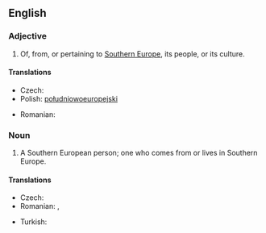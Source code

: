 ==English==

===Adjective===
{{en-adj|head=[[southern|Southern]] [[European]]|-}}

# Of, from, or pertaining to [[Southern Europe]], its people, or its culture.

====Translations====
{{trans-top|Southern European}}
* Czech: {{t-|cs|jihoevropský}}
* Polish: [[południowoeuropejski]] {{m}}
{{trans-mid}}
* Romanian: {{t|ro|sud-european}}
{{trans-bottom}}

===Noun===
{{en-noun|sg=[[southern|Southern]] [[European]]}}

# A Southern European person; one who comes from or lives in Southern Europe.

====Translations====
{{trans-top|Southern European person}}
* Czech: {{t-|cs|Jihoevropan|m}}
* Romanian: {{t|ro|sud-european|m}}, {{t|ro|sud-europeană|f}}
{{trans-mid}}
* Turkish: {{t|tr|Güney Avrupalı}}
{{trans-bottom}}
